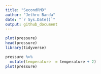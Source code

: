 ```yaml
---
title: "SecondRMD"
author: "Jethro Banda"
date: "`r Sys.Date()`"
output: github_document
---
```



```r
plot(pressure)
head(pressure)
library(tidyverse)

pressure %>% 
  mutate(temperature  = temperature + 2)
plot(pressure)
```

```r

```